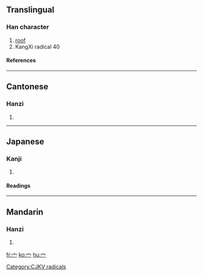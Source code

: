 ==Translingual==
===Han character===
{{Han char|rn=40|rad=宀|as=00|sn=3|four=|canj=戈月 (IB), X戈月 (XIB)}}
# [[roof]]
# KangXi radical 40
====References====
{{Han ref|kx=0281.110|dkj=07054|dj=0551.110|hdz=20909.130|uh=5B80|ud=23424}}
----
==Cantonese==
===Hanzi===
{{yue-hanzi|jyut=|y=min4}}
# {{defn|Cantonese}}
----
==Japanese==
===Kanji===
{{ja-kanji|grade=|rs=宀00宀}}
# {{defn|Japanese}} 
====Readings====
{{ja-readings|on=[[べん]] (ben), [[めん]] (men)|kun=[[やね]] (yane), [[いえ]] (ie)}}


[[Category:CJKV radicals]]
----
==Mandarin==
===Hanzi===
{{cmn-hanzi|pin=[[mián]] (mian2)|wg=mien<sup>2</sup>}}
# {{defn|Mandarin}}

[[fr:宀]]
[[ko:宀]]
[[hu:宀]]